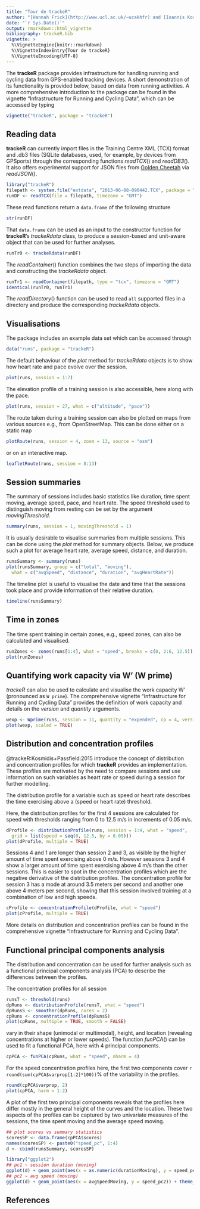 ```yaml
---
title: "Tour de trackeR"
author: "[Hannah Frick](http://www.ucl.ac.uk/~ucakhfr) and [Ioannis Kosmidis](http://www.ucl.ac.uk/~ucakiko/)"
date: "`r Sys.Date()`"
output: rmarkdown::html_vignette
bibliography: trackeR.bib
vignette: >
  %\VignetteEngine{knitr::rmarkdown}
  %\VignetteIndexEntry{Tour de trackeR}
  %\VignetteEncoding{UTF-8}
---
```



The **trackeR** package provides infrastructure for handling running and cycling
data from GPS-enabled tracking devices. A short demonstration of its functionality is
provided below, based on data from running activities. A more comprehensive introduction
to the package can be found in the vignette "Infrastructure for Running and
Cycling Data", which can be accessed by typing

```r
vignette("trackeR", package = "trackeR")
```


## Reading data

**trackeR** can currently import files in the Training Centre XML (TCX) format and
.db3 files (SQLite databases, used, for example, by devices from GPSports) through the
corresponding functions *readTCX*() and *readDB3*(). It also offers experimental support
for JSON files from [Golden Cheetah](http://www.goldencheetah.org/) via *readJSON*().

```r
library("trackeR")
filepath <- system.file("extdata", "2013-06-08-090442.TCX", package = "trackeR")
runDF <- readTCX(file = filepath, timezone = "GMT")
```

These read functions return a `data.frame` of the following structure

```r
str(runDF)
```

That `data.frame` can be used as an input to the constructor function for **trackeR**'s
*trackeRdata* class, to produce a session-based and unit-aware object that can be used
for further analyses.

```r
runTr0 <- trackeRdata(runDF)
```

The *readContainer*() function combines the two steps of importing the data and constructing
the *trackeRdata* object.

```r
runTr1 <- readContainer(filepath, type = "tcx", timezone = "GMT")
identical(runTr0, runTr1)
```

The *readDirectory*() function can be used to read `all` supported files in a directory and
produce the corresponding *trackeRdata* objects.



## Visualisations

The package includes an example data set which can be accessed through

```r
data("runs", package = "trackeR")
```

The default behaviour of the *plot* method for *trackeRdata* objects
is to show how heart rate and pace evolve over the session.

```r
plot(runs, session = 1:7)
```

The elevation profile of a training session is also accessible, here along with the pace.

```r
plot(runs, session = 27, what = c("altitude", "pace"))
```

The route taken during a training session can also be plotted on maps from various sources
e.g., from OpenStreetMap. This can be done either on a static map

```r
plotRoute(runs, session = 4, zoom = 13, source = "osm")
```

or on an interactive map.

```r
leafletRoute(runs, session = 8:13)
```



## Session summaries

The summary of sessions includes basic statistics like duration,
time spent moving, average speed, pace, and heart rate. The speed threshold used to
distinguish moving from resting can be set by the argument *movingThreshold*.

```r
summary(runs, session = 1, movingThreshold = 1)
```

It is usually desirable to visualise summaries from multiple sessions. This can be done
using the *plot* method for summary objects. Below, we produce such a plot for average
heart rate, average speed, distance, and duration.

```r
runsSummary <- summary(runs)
plot(runsSummary, group = c("total", "moving"),
  what = c("avgSpeed", "distance", "duration", "avgHeartRate"))
```

The timeline plot is useful to visualise the date and time that the sessions took place and
provide information of their relative duration.

```r
timeline(runsSummary)
```



## Time in zones

The time spent training in certain zones, e.g., speed zones, can also be calculated and
visualised.

```r
runZones <- zones(runs[1:4], what = "speed", breaks = c(0, 2:6, 12.5))
plot(runZones)
```



## Quantifying work capacity via W' (W prime)

*trackeR* can also be used to calculate and visualise the work capacity W' (pronounced
as `W prime`). The comprehensive vignette "Infrastructure for Running and Cycling Data"
provides the definition of work capacity and details on the *version* and *quantity* arguments.

```r
wexp <- Wprime(runs, session = 11, quantity = "expended", cp = 4, version = "2012")
plot(wexp, scaled = TRUE)
```



## Distribution and concentration profiles

@trackeR:Kosmidis+Passfield:2015 introduce the concept of distribution and concentration
profiles for which **trackeR** provides an implementation. These profiles are motivated
by the need to compare sessions and use information on such variables as heart rate or
speed during a session for further modelling.

The distribution profile for a variable such as speed or heart rate describes the time
exercising above a (speed or heart rate) threshold.

Here, the distribution profiles for the first 4 sessions are calculated for speed with
thresholds ranging from 0 to 12.5 m/s in increments of 0.05 m/s.

```r
dProfile <- distributionProfile(runs, session = 1:4, what = "speed",
  grid = list(speed = seq(0, 12.5, by = 0.05)))
plot(dProfile, multiple = TRUE)
```

Sessions 4 and 1 are longer than session 2 and 3, as visible by the higher amount of time
spent exercising above 0 m/s. However sessions 3 and 4 show a larger amount of time spent
exercising above 4 m/s than the other sessions. This is easier to spot in the concentration
profiles which are the negative derivative of the distribution profiles.
The concentration profile for session 3 has a mode at around 3.5 meters per second and
another one above 4 meters per second, showing that this session involved training at a
combination of low and high speeds.

```r
cProfile <- concentrationProfile(dProfile, what = "speed")
plot(cProfile, multiple = TRUE)
```

More details on distribution and concentration profiles can be found in the comprehensive
vignette "Infrastructure for Running and Cycling Data".



## Functional principal components analysis

The distribution and concentration can be used for further analysis such as a functional
principal components analysis (PCA) to describe the differences between the profiles.

The concentration profiles for all session 

```r
runsT <- threshold(runs)
dpRuns <- distributionProfile(runsT, what = "speed")
dpRunsS <- smoother(dpRuns, cores = 2)
cpRuns <- concentrationProfile(dpRunsS)
plot(cpRuns, multiple = TRUE, smooth = FALSE)
```

vary in their shape (unimodal or multimodal), height, and location (revealing
concentrations at higher or lower speeds). The function *funPCA*() can be used
to fit a functional PCA, here with 4 principal components.

```r
cpPCA <- funPCA(cpRuns, what = "speed", nharm = 4)
```

For the speed concentration profiles here, the first two components cover
`r round(sum(cpPCA$varprop[1:2]*100))`% of the variability in the profiles. 

```r
round(cpPCA$varprop, 2)
plot(cpPCA, harm = 1:2)
```

A plot of the first two principal components reveals that the profiles here differ mostly
in the general height of the curves and the location. These two aspects of the profiles
can be captured by two univariate measures of the sessions, the time spent moving and the
average speed moving. 

```r
## plot scores vs summary statistics
scoresSP <- data.frame(cpPCA$scores)
names(scoresSP) <- paste0("speed_pc", 1:4)
d <- cbind(runsSummary, scoresSP)

library("ggplot2")
## pc1 ~ session duration (moving)
ggplot(d) + geom_point(aes(x = as.numeric(durationMoving), y = speed_pc1)) + theme_bw()
## pc2 ~ avg speed (moving)
ggplot(d) + geom_point(aes(x = avgSpeedMoving, y = speed_pc2)) + theme_bw()
```


## References